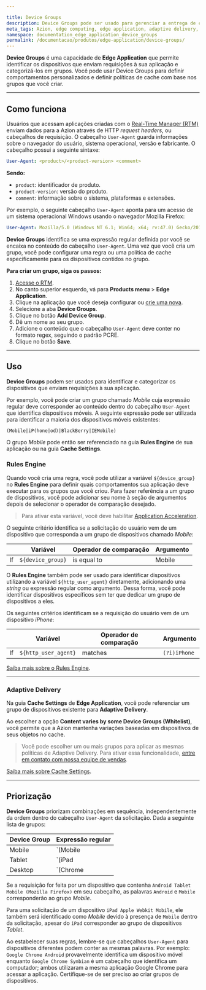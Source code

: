 ```yaml
---

title: Device Groups
description: Device Groups pode ser usado para gerenciar a entrega de conteúdo e definir comportamentos específicos de acordo com os dispositivos que acessam sua aplicação.
meta_tags: Azion, edge computing, edge application, adaptive delivery, rules engine, user-agent, device
namespace: documentation_edge_application_device_groups
permalink: /documentacao/produtos/edge-application/device-groups/
---
```


**Device Groups** é uma capacidade de **Edge Application** que permite identificar os dispositivos que enviam requisições à sua aplicação e categorizá-los em grupos. Você pode usar Device Groups para definir comportamentos personalizados e definir políticas de cache com base nos grupos que você criar.

---

## Como funciona

Usuários que acessam aplicações criadas com o [Real-Time Manager (RTM)](https://manager.azion.com) enviam dados para a Azion através de HTTP *request headers*, ou cabeçalhos de requisição. O cabeçalho `User-Agent` guarda informações sobre o navegador do usuário, sistema operacional, versão e fabricante. O cabeçalho possui a seguinte sintaxe:

```yaml
User-Agent: <product>/<product-version> <comment>
```

**Sendo:**

- `product`: identificador de produto.
- `product-version`: versão do produto.
- `comment`: informação sobre o sistema, plataformas e extensões.

Por exemplo, o seguinte cabeçalho `User-Agent` aponta para um acesso de um sistema operacional Windows usando o navegador Mozilla Firefox:

```yaml
User-Agent: Mozilla/5.0 (Windows NT 6.1; Win64; x64; rv:47.0) Gecko/20100101 Firefox/47.0
```

**Device Groups** identifica se uma expressão regular definida por você se encaixa no conteúdo do cabeçalho `User-Agent`. Uma vez que você cria um grupo, você pode configurar uma regra ou uma política de cache especificamente para os dispositivos contidos no grupo.

**Para criar um grupo, siga os passos:**

1. [Acesse o RTM](https://manager.azion.com/).
2. No canto superior esquerdo, vá para **Products menu** > **Edge Application**.
3. Clique na aplicação que você deseja configurar ou [crie uma nova](/pt-br/documentacao/produtos/ponto-de-partida/).
4. Selecione a aba **Device Groups**.
5. Clique no botão **Add Device Group**.
6. Dê um nome ao seu grupo.
7. Adicione o conteúdo que o cabeçalho `User-Agent` deve conter no formato regex, seguindo o padrão PCRE.
8. Clique no botão **Save**.

---

## Uso

**Device Groups** podem ser usados para identificar e categorizar os dispositivos que enviam requisições à sua aplicação.

Por exemplo, você pode criar um grupo chamado *Mobile* cuja expressão regular deve corresponder ao conteúdo dentro do cabeçalho `User-Agent` que identifica dispositivos móveis. A seguinte expressão pode ser utilizada para identificar a maioria dos dispositivos móveis existentes:

```
(Mobile|iP(hone|od)|BlackBerry|IEMobile)
```

O grupo *Mobile* pode então ser referenciado na guia **Rules Engine** de sua aplicação ou na guia **Cache Settings**.

### Rules Engine

Quando você cria uma regra, você pode utilizar a variável `${device_group}` no **Rules Engine** para definir quais comportamentos sua aplicação deve executar para os grupos que você criou. Para fazer referência a um grupo de dispositivos, você pode adicionar seu nome à seção de argumentos depois de selecionar o operador de comparação desejado.

> Para ativar esta variável, você deve habilitar [Application Acceleration](/pt-br/documentacao/produtos/edge-application/application-acceleration/).

O seguinte critério identifica se a solicitação do usuário vem de um dispositivo que corresponda a um grupo de dispositivos chamado *Mobile*:

|  | Variável | Operador de comparação | Argumento |
| --- | --- | --- | --- |
| If | `${device_group}` | is equal to | Mobile |

O **Rules Engine** também pode ser usado para identificar dispositivos utilizando a variável `${http_user_agent}` diretamente, adicionando uma *string* ou expressão regular como argumento. Dessa forma, você pode identificar dispositivos específicos sem ter que dedicar um grupo de dispositivos a eles.

Os seguintes critérios identificam se a requisição do usuário vem de um dispositivo *iPhone*:

|  | Variável | Operador de comparação | Argumento |
| --- | --- | --- | --- |
| If | `${http_user_agent}` | matches | `(?i)iPhone` |

[Saiba mais sobre o Rules Engine](/pt-br/documentacao/produtos/edge-application/rules-engine/).

---

### Adaptive Delivery

Na guia **Cache Settings** de **Edge Application**, você pode referenciar um grupo de dispositivos existente para **Adaptive Delivery**.

Ao escolher a opção **Content varies by some Device Groups (Whitelist)**, você permite que a Azion mantenha variações baseadas em dispositivos de seus objetos no cache.

> Você pode escolher um ou mais grupos para aplicar as mesmas políticas de Adaptive Delivery. Para ativar essa funcionalidade, [entre em contato com nossa equipe de vendas](https://www.azion.com/pt-br/contate-vendas/).

[Saiba mais sobre Cache Settings](/pt-br/documentacao/produtos/edge-application/edge-caching/).

---

## Priorização

**Device Groups** priorizam combinações em sequência, independentemente da ordem dentro do cabeçalho `User-Agent` da solicitação. Dada a seguinte lista de grupos:

| Device Group | Expressão regular |
| --- | --- |
| Mobile | `(Mobile|Android)` |
| Tablet | `(iPad|Android)` |
| Desktop | `(Chrome|Mozilla)` |

Se a requisição for feita por um dispositivo que contenha `Android Tablet Mobile (Mozilla Firefox)` em seu cabeçalho, as palavras `Android` e `Mobile` corresponderão ao grupo *Mobile*.

Para uma solicitação de um dispositivo `iPad Apple Webkit Mobile`, ele também será identificado como *Mobile* devido à presença de `Mobile` dentro da solicitação, apesar do `iPad` corresponder ao grupo de dispositivos *Tablet*.

Ao estabelecer suas regras, lembre-se que cabeçalhos `User-Agent` para dispositivos diferentes podem conter as mesmas palavras. Por exemplo: `Google Chrome Android` provavelmente identifica um dispositivo móvel enquanto `Google Chrome Symbian` é um cabeçalho que identifica um computador; ambos utilizaram a mesma aplicação Google Chrome para acessar a aplicação. Certifique-se de ser preciso ao criar grupos de dispositivos.


